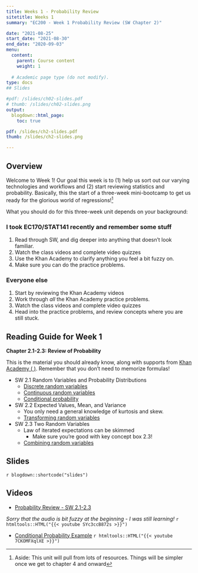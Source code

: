 ```yaml
---
title: Weeks 1 - Probability Review
sitetitle: Weeks 1
summary: "EC200 - Week 1 Probability Review (SW Chapter 2)"

date: "2021-08-25"
start_date: "2021-08-30"
end_date: "2020-09-03"
menu:
  content:
    parent: Course content
    weight: 1
  
  # Academic page type (do not modify).
type: docs
## Slides

#pdf: /slides/ch02-slides.pdf
# thumb: /slides/ch02-slides.png
output:
  blogdown::html_page:
    toc: true

pdf: /slides/ch2-slides.pdf
thumb: /slides/ch2-slides.png

---
```



## Overview

Welcome to Week 1! Our goal this week is to (1) help us sort out our varying technologies and workflows and (2) start reviewing statistics and probability. Basically, this the start of a three-week mini-bootcamp to get us ready for the glorious world of regressions!^[Aside: This unit will pull from lots of resources. Things will be simpler once we get to chapter 4 and onward]


What you should do for this three-week unit depends on your background:

### I took EC170/STAT141 recently and remember some stuff
1. Read through SW, and dig deeper into anything that doesn't look familiar. 
2. Watch the class videos and complete video quizzes
3. Use the Khan Academy to clarify anything you feel a bit fuzzy on. 
4. Make sure you can do the practice problems. 


### Everyone else
1. Start by reviewing the Khan Academy videos 
2. Work through *all* the Khan Academy practice problems. 
3. Watch the class videos  and complete video quizzes
4. Head into the practice problems, and review concepts where you are still stuck.


## Reading Guide for Week 1

**Chapter 2.1-2.3: Review of Probability**

This is the material you should already know,  along with supports from [Khan Academy (<i class="fas fa-tv"> </i>)](https://www.khanacademy.org/math/ap-statistics/). Remember that you don't need to memorize formulas! 


- SW 2.1 Random Variables and Probability Distributions 
  - [<i class="fas fa-tv"> </i> Discrete random variables](https://www.khanacademy.org/math/ap-statistics/random-variables-ap#discrete-random-variables)
  - [<i class="fas fa-tv"> </i> Continuous random variables](https://www.khanacademy.org/math/ap-statistics/random-variables-ap#continuous-random-variables)
   - [<i class="fas fa-tv"> </i> Conditional probability](https://www.khanacademy.org/math/ap-statistics/probability-ap#stats-conditional-probability)
- SW 2.2 Expected Values, Mean, and Variance 
  - You only need a general knowledge of kurtosis and skew. 
  - [<i class="fas fa-tv"> </i> Transforming random variables](https://www.khanacademy.org/math/ap-statistics/random-variables-ap/transforming-random-variables/v/impact-of-scaling-and-shifting-random-variables)
- SW 2.3 Two Random Variables 
  - Law of iterated expectations can be skimmed 
	- Make sure you’re good with key concept box 2.3!
  - [<i class="fas fa-tv"> </i> Combining random variables](https://www.khanacademy.org/math/ap-statistics/random-variables-ap#combining-random-variables)


    
## Slides

`r blogdown::shortcode("slides")`


## Videos

- [Probability Review - SW 2.1-2.3](https://youtu.be/SYc3ccB872s)

_Sorry that the audio is bit fuzzy at the beginning - I was still learning!_
`r htmltools::HTML("{{< youtube SYc3ccB872s >}}")`


- [Conditional Probability Example](https://youtu.be/7CKOMFXqlXE)
`r htmltools::HTML("{{< youtube 7CKOMFXqlXE >}}")`


